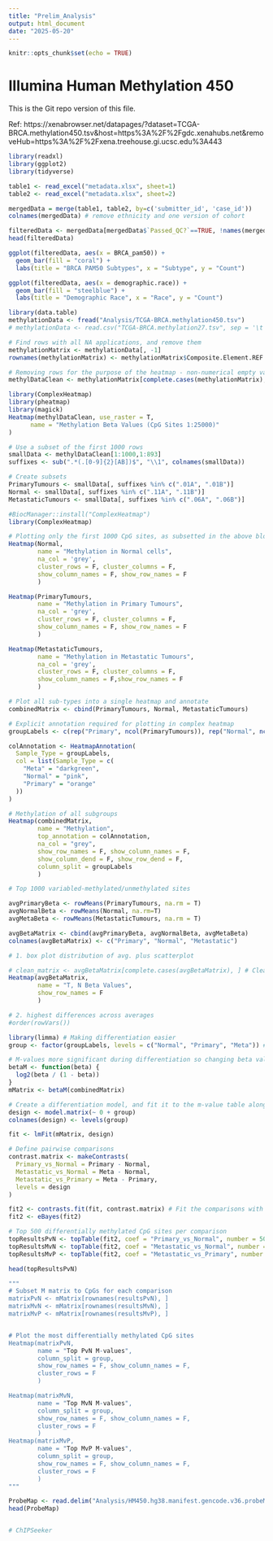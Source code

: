 ```yaml
---
title: "Prelim_Analysis"
output: html_document
date: "2025-05-20"
---
```


```r
knitr::opts_chunk$set(echo = TRUE)
```

# Illumina Human Methylation 450
This is the Git repo version of this file.

Ref: https://xenabrowser.net/datapages/?dataset=TCGA-BRCA.methylation450.tsv&host=https%3A%2F%2Fgdc.xenahubs.net&removeHub=https%3A%2F%2Fxena.treehouse.gi.ucsc.edu%3A443
```r
library(readxl)
library(ggplot2)
library(tidyverse)

table1 <- read_excel("metadata.xlsx", sheet=1)
table2 <- read_excel("metadata.xlsx", sheet=2)

mergedData = merge(table1, table2, by=c('submitter_id', 'case_id'))
colnames(mergedData) # remove ethnicity and one version of cohort

filteredData <- mergedData[mergedData$`Passed_QC?`==TRUE, !names(mergedData) %in% c("cohort.y", "demographic.ethnicity","BRCA_ic10")]
head(filteredData)

ggplot(filteredData, aes(x = BRCA_pam50)) +
  geom_bar(fill = "coral") +
  labs(title = "BRCA PAM50 Subtypes", x = "Subtype", y = "Count")

ggplot(filteredData, aes(x = demographic.race)) +
  geom_bar(fill = "steelblue") +
  labs(title = "Demographic Race", x = "Race", y = "Count")

```

```r
library(data.table)
methylationData <- fread("Analysis/TCGA-BRCA.methylation450.tsv")
# methylationData <- read.csv("TCGA-BRCA.methylation27.tsv", sep = '\t') # Illumina 27 version of data

# Find rows with all NA applications, and remove them
methylationMatrix <- methylationData[, -1]
rownames(methylationMatrix) <- methylationMatrix$Composite.Element.REF

# Removing rows for the purpose of the heatmap - non-numerical empty values (NAs)
methylDataClean <- methylationMatrix[complete.cases(methylationMatrix), ] # Remove any row with a NA value (not just complete NA rows)

```

``` r
library(ComplexHeatmap)
library(pheatmap)
library(magick)
Heatmap(methylDataClean, use_raster = T,
      name = "Methylation Beta Values (CpG Sites 1:25000)"
)
```

``` r
# Use a subset of the first 1000 rows
smallData <- methylDataClean[1:1000,1:893] 
suffixes <- sub(".*(.[0-9]{2}[AB])$", "\\1", colnames(smallData))

# Create subsets
PrimaryTumours <- smallData[, suffixes %in% c(".01A", ".01B")]
Normal <- smallData[, suffixes %in% c(".11A", ".11B")]
MetastaticTumours <- smallData[, suffixes %in% c(".06A", ".06B")]
```

``` r
#BiocManager::install("ComplexHeatmap")
library(ComplexHeatmap)

# Plotting only the first 1000 CpG sites, as subsetted in the above block ^ for each subgroup
Heatmap(Normal, 
        name = "Methylation in Normal cells",
        na_col = 'grey',
        cluster_rows = F, cluster_columns = F,
        show_column_names = F, show_row_names = F
        )

Heatmap(PrimaryTumours, 
        name = "Methylation in Primary Tumours",
        na_col = 'grey',
        cluster_rows = F, cluster_columns = F,
        show_column_names = F, show_row_names = F
        )

Heatmap(MetastaticTumours, 
        name = "Methylation in Metastatic Tumours",
        na_col = 'grey',
        cluster_rows = F, cluster_columns = F,
        show_column_names = F,show_row_names = F
        )

# Plot all sub-types into a single heatmap and annotate
combinedMatrix <- cbind(PrimaryTumours, Normal, MetastaticTumours)

# Explicit annotation required for plotting in complex heatmap
groupLabels <- c(rep("Primary", ncol(PrimaryTumours)), rep("Normal", ncol(Normal)), rep("Meta", ncol(MetastaticTumours)))

colAnnotation <- HeatmapAnnotation(
  Sample_Type = groupLabels,
  col = list(Sample_Type = c(
    "Meta" = "darkgreen",
    "Normal" = "pink",
    "Primary" = "orange"
  ))
)

# Methylation of all subgroups
Heatmap(combinedMatrix,
        name = "Methylation",
        top_annotation = colAnnotation,
        na_col = "grey",
        show_row_names = F, show_column_names = F,
        show_column_dend = F, show_row_dend = F,
        column_split = groupLabels
        )

# Top 1000 variabled-methylated/unmethylated sites


```

``` r
avgPrimaryBeta <- rowMeans(PrimaryTumours, na.rm = T)
avgNormalBeta <- rowMeans(Normal, na.rm=T)
avgMetaBeta <- rowMeans(MetastaticTumours, na.rm = T)

avgBetaMatrix <- cbind(avgPrimaryBeta, avgNormalBeta, avgMetaBeta)
colnames(avgBetaMatrix) <- c("Primary", "Normal", "Metastatic")

# 1. box plot distribution of avg. plus scatterplot

# clean_matrix <- avgBetaMatrix[complete.cases(avgBetaMatrix), ] # Cleaning matrix - remove all NAs present, rather than just removing all NA only rows
Heatmap(avgBetaMatrix,
        name = "T, N Beta Values",
        show_row_names = F
        )

# 2. highest differences across averages
#order(rowVars())


```

``` r
library(limma) # Making differentiation easier
group <- factor(groupLabels, levels = c("Normal", "Primary", "Meta")) # Group labels for differentiation in next steps

# M-values more significant during differentiation so changing beta values. Note: beta values show more biological significance, m-values show statistical significance
betaM <- function(beta) {
  log2(beta / (1 - beta))
}
mMatrix <- betaM(combinedMatrix)

# Create a differentiation model, and fit it to the m-value table alongside the subgroups (primary, metastatic, normal) 
design <- model.matrix(~ 0 + group)
colnames(design) <- levels(group)

fit <- lmFit(mMatrix, design)

# Define pairwise comparisons
contrast.matrix <- makeContrasts(
  Primary_vs_Normal = Primary - Normal,
  Metastatic_vs_Normal = Meta - Normal,
  Metastatic_vs_Primary = Meta - Primary,
  levels = design
)

fit2 <- contrasts.fit(fit, contrast.matrix) # Fit the comparisons with the linear model based off the design
fit2 <- eBayes(fit2)

# Top 500 differentially methylated CpG sites per comparison
topResultsPvN <- topTable(fit2, coef = "Primary_vs_Normal", number = 500, adjust = "BH")
topResultsMvN <- topTable(fit2, coef = "Metastatic_vs_Normal", number = 500, adjust = "BH")
topResultsMvP <- topTable(fit2, coef = "Metastatic_vs_Primary", number = 500, adjust = "BH")

head(topResultsPvN)

"""
# Subset M matrix to CpGs for each comparison
matrixPvN <- mMatrix[rownames(resultsPvN), ]
matrixMvN <- mMatrix[rownames(resultsMvN), ]
matrixMvP <- mMatrix[rownames(resultsMvP), ]


# Plot the most differentially methylated CpG sites
Heatmap(matrixPvN,
        name = "Top PvN M-values",
        column_split = group,
        show_row_names = F, show_column_names = F,
        cluster_rows = F
        )

Heatmap(matrixMvN,
        name = "Top MvN M-values",
        column_split = group,
        show_row_names = F, show_column_names = F,
        cluster_rows = F
        )
Heatmap(matrixMvP,
        name = "Top MvP M-values",
        column_split = group,
        show_row_names = F, show_column_names = F,
        cluster_rows = F
        )
"""
```

``` r
ProbeMap <- read.delim("Analysis/HM450.hg38.manifest.gencode.v36.probeMap", sep='\t')
head(ProbeMap)


# ChIPSeeker
```


